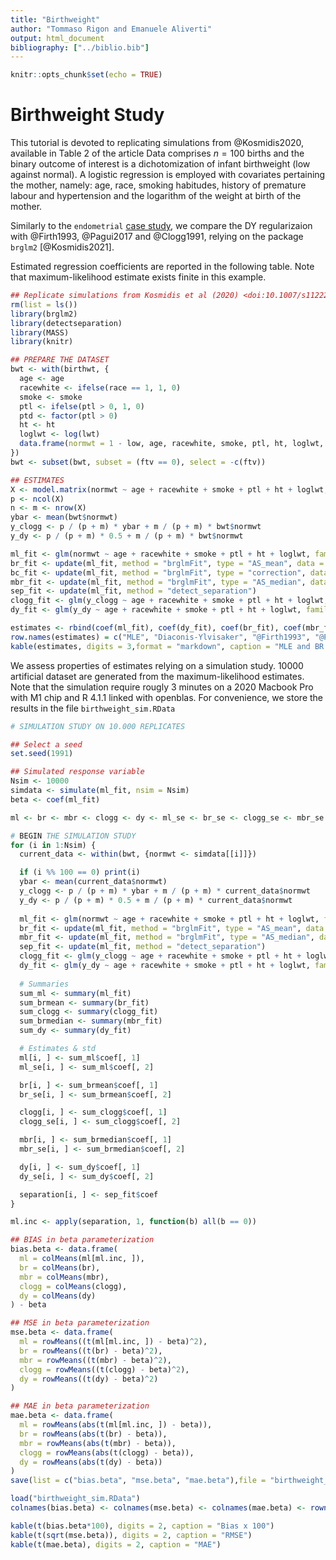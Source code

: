 ```yaml
---
title: "Birthweight"
author: "Tommaso Rigon and Emanuele Aliverti"
output: html_document
bibliography: ["../biblio.bib"]
---
```


```r
knitr::opts_chunk$set(echo = TRUE)
```

# Birthweight Study

This tutorial is devoted to replicating simulations from @Kosmidis2020, available in Table 2 of the article
Data comprises $n = 100$ births and the binary outcome of interest is a dichotomization of 
infant birthweight (low against normal). 
A logistic regression is employed with covariates pertaining the mother, namely: age, race, smoking habitudes, history of premature labour and hypertension and
the logarithm of the weight at birth of the mother.

Similarly to the `endometrial` [case study](../ENDOMETRIAL/), we compare the DY regularizaion
with @Firth1993, @Pagui2017 and @Clogg1991, relying on the package `brglm2` [@Kosmidis2021].

Estimated regression coefficients are reported in the following table. Note that maximum-likelihood estimate
exists finite in this example.
```r
## Replicate simulations from Kosmidis et al (2020) <doi:10.1007/s11222-019-09860-6
rm(list = ls())
library(brglm2)
library(detectseparation)
library(MASS)
library(knitr)

## PREPARE THE DATASET
bwt <- with(birthwt, {
  age <- age
  racewhite <- ifelse(race == 1, 1, 0)
  smoke <- smoke
  ptl <- ifelse(ptl > 0, 1, 0)
  ptd <- factor(ptl > 0)
  ht <- ht
  loglwt <- log(lwt)
  data.frame(normwt = 1 - low, age, racewhite, smoke, ptl, ht, loglwt, ftv)
})
bwt <- subset(bwt, subset = (ftv == 0), select = -c(ftv))
```

```r
## ESTIMATES
X <- model.matrix(normwt ~ age + racewhite + smoke + ptl + ht + loglwt, data = bwt)
p <- ncol(X)
n <- m <- nrow(X)
ybar <- mean(bwt$normwt)
y_clogg <- p / (p + m) * ybar + m / (p + m) * bwt$normwt
y_dy <- p / (p + m) * 0.5 + m / (p + m) * bwt$normwt

ml_fit <- glm(normwt ~ age + racewhite + smoke + ptl + ht + loglwt, family = binomial, data = bwt)
br_fit <- update(ml_fit, method = "brglmFit", type = "AS_mean", data = bwt)
bc_fit <- update(ml_fit, method = "brglmFit", type = "correction", data = bwt)
mbr_fit <- update(ml_fit, method = "brglmFit", type = "AS_median", data = bwt)
sep_fit <- update(ml_fit, method = "detect_separation")
clogg_fit <- glm(y_clogg ~ age + racewhite + smoke + ptl + ht + loglwt, family = binomial, data = bwt)
dy_fit <- glm(y_dy ~ age + racewhite + smoke + ptl + ht + loglwt, family = binomial, data = bwt)

estimates <- rbind(coef(ml_fit), coef(dy_fit), coef(br_fit), coef(mbr_fit), coef(clogg_fit))
row.names(estimates) = c("MLE", "Diaconis-Ylvisaker", "@Firth1993", "@Pagui2017", "@Clogg1991")
kable(estimates, digits = 3,format = "markdown", caption = "MLE and BR estimates")
```

We assess properties of estimates relying on a simulation study. $10000$ artificial
dataset are generated from the maximum-likelihood estimates.
Note that the simulation require rougly $3$ minutes on a 2020 Macbook Pro with M1 chip and R 4.1.1 linked with
openblas. For convenience, we store the results in the file `birthweight_sim.RData`

```r
# SIMULATION STUDY ON 10.000 REPLICATES

## Select a seed
set.seed(1991)

## Simulated response variable
Nsim <- 10000
simdata <- simulate(ml_fit, nsim = Nsim)
beta <- coef(ml_fit)

ml <- br <- mbr <- clogg <- dy <- ml_se <- br_se <- clogg_se <- mbr_se <- dy_se <- separation <- matrix(NA, nrow = Nsim, ncol = length(beta))

# BEGIN THE SIMULATION STUDY
for (i in 1:Nsim) {
  current_data <- within(bwt, {normwt <- simdata[[i]]})

  if (i %% 100 == 0) print(i)
  ybar <- mean(current_data$normwt)
  y_clogg <- p / (p + m) * ybar + m / (p + m) * current_data$normwt
  y_dy <- p / (p + m) * 0.5 + m / (p + m) * current_data$normwt
  
  ml_fit <- glm(normwt ~ age + racewhite + smoke + ptl + ht + loglwt, family = binomial, data = current_data)
  br_fit <- update(ml_fit, method = "brglmFit", type = "AS_mean", data = current_data)
  mbr_fit <- update(ml_fit, method = "brglmFit", type = "AS_median", data = current_data)
  sep_fit <- update(ml_fit, method = "detect_separation")
  clogg_fit <- glm(y_clogg ~ age + racewhite + smoke + ptl + ht + loglwt, family = binomial, data = current_data)
  dy_fit <- glm(y_dy ~ age + racewhite + smoke + ptl + ht + loglwt, family = binomial, data = current_data)
  
  # Summaries
  sum_ml <- summary(ml_fit)
  sum_brmean <- summary(br_fit)
  sum_clogg <- summary(clogg_fit)
  sum_brmedian <- summary(mbr_fit)
  sum_dy <- summary(dy_fit)

  # Estimates & std
  ml[i, ] <- sum_ml$coef[, 1]
  ml_se[i, ] <- sum_ml$coef[, 2]

  br[i, ] <- sum_brmean$coef[, 1]
  br_se[i, ] <- sum_brmean$coef[, 2]

  clogg[i, ] <- sum_clogg$coef[, 1]
  clogg_se[i, ] <- sum_clogg$coef[, 2]

  mbr[i, ] <- sum_brmedian$coef[, 1]
  mbr_se[i, ] <- sum_brmedian$coef[, 2]

  dy[i, ] <- sum_dy$coef[, 1]
  dy_se[i, ] <- sum_dy$coef[, 2]

  separation[i, ] <- sep_fit$coef
}

ml.inc <- apply(separation, 1, function(b) all(b == 0))

## BIAS in beta parameterization
bias.beta <- data.frame(
  ml = colMeans(ml[ml.inc, ]),
  br = colMeans(br),
  mbr = colMeans(mbr),
  clogg = colMeans(clogg),
  dy = colMeans(dy)
) - beta

## MSE in beta parameterization
mse.beta <- data.frame(
  ml = rowMeans((t(ml[ml.inc, ]) - beta)^2),
  br = rowMeans((t(br) - beta)^2),
  mbr = rowMeans((t(mbr) - beta)^2),
  clogg = rowMeans((t(clogg) - beta)^2),
  dy = rowMeans((t(dy) - beta)^2)
)

## MAE in beta parameterization
mae.beta <- data.frame(
  ml = rowMeans(abs(t(ml[ml.inc, ]) - beta)),
  br = rowMeans(abs(t(br) - beta)),
  mbr = rowMeans(abs(t(mbr) - beta)),
  clogg = rowMeans(abs(t(clogg) - beta)),
  dy = rowMeans(abs(t(dy) - beta))
)
save(list = c("bias.beta", "mse.beta", "mae.beta"),file = "birthweight_sim.RData")
```

```r
load("birthweight_sim.RData")
colnames(bias.beta) <- colnames(mse.beta) <- colnames(mae.beta) <- rownames(estimates)

kable(t(bias.beta*100), digits = 2, caption = "Bias x 100")
kable(t(sqrt(mse.beta)), digits = 2, caption = "RMSE")
kable(t(mae.beta), digits = 2, caption = "MAE")
```
